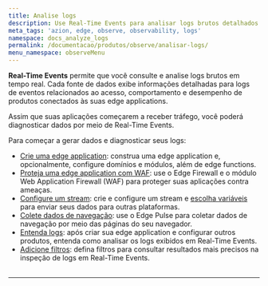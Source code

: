 ```yaml
---
title: Analise logs
description: Use Real-Time Events para analisar logs brutos detalhados.
meta_tags: 'azion, edge, observe, observability, logs'
namespace: docs_analyze_logs
permalink: /documentacao/produtos/observe/analisar-logs/
menu_namespace: observeMenu
---
```



**Real-Time Events** permite que você consulte e analise logs brutos em tempo real. Cada fonte de dados exibe informações detalhadas para logs de eventos relacionados ao acesso, comportamento e desempenho de produtos conectados às suas edge applications.

Assim que suas aplicações começarem a receber tráfego, você poderá diagnosticar dados por meio de Real-Time Events.

<LinkButton link="/pt-br/documentacao/produtos/observe/real-time-events/" label="saiba mais sobre real-time events" severity="secondary" target="_blank" />

Para começar a gerar dados e diagnosticar seus logs:

- [Crie uma edge application](/pt-br/documentacao/produtos/guias/build/criar-uma-aplicacao/): construa uma edge application e, opcionalmente, configure domínios e módulos, além de edge functions.
- [Proteja uma edge application com WAF](/pt-br/documentacao/produtos/secure/proteja-aplicacao/): use o Edge Firewall e o módulo Web Application Firewall (WAF) para proteger suas aplicações contra ameaças.
- [Configure um stream](/pt-br/documentacao/produtos/guias/como-usar-data-stream/): crie e configure um stream e [escolha variáveis](/pt-br/documentacao/produtos/guias/observe/data-stream-selecionar-variaveis/) para enviar seus dados para outras plataformas.
- [Colete dados de navegação](/pt-br/documentacao/produtos/guias/observe/analisar-dados-navegacao/): use o Edge Pulse para coletar dados de navegação por meio das páginas do seu navegador.
- [Entenda logs](/pt-br/documentacao/produtos/guias/observe/entender-logs/): após criar sua edge application e configurar outros produtos, entenda como analisar os logs exibidos em Real-Time Events.
- [Adicione filtros](/pt-br/documentacao/produtos/guias/observe/adicionar-filtros-events/): defina filtros para consultar resultados mais precisos na inspeção de logs em Real-Time Events.
<br /><br />
---

